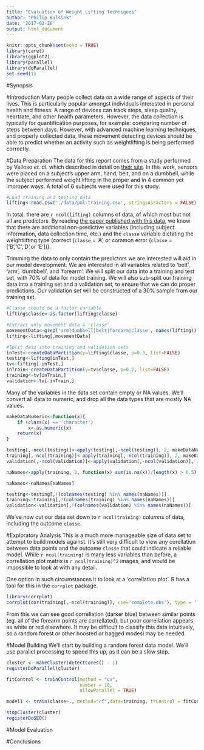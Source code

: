 ```yaml
---
title: "Evaluation of Weight Lifting Techniques"
author: "Philip Bulsink"
date: '2017-02-26'
output: html_document
---
```


```r
knitr::opts_chunk$set(echo = TRUE)
library(caret)
library(ggplot2)
library(parallel)
library(doParallel)
set.seed(1)
```

#Synopsis 


#Introduction
Many people collect data on a wide range of aspects of their lives. This is particularly popular amongst individuals interested in personal health and fitness. A range of devices can track steps, sleep quality, heartrate, and other health parameters. However, the data collection is typically for quantification purposes, for example: comparing number of steps between days. However, with advanced machine learning techniques, and properly collected data, these movement detecting devices should be able to predict whether an activity such as weightlifting is being performed correctly. 

#Data Preparation
The data for this report comes from a study performed by Velloso *et. al.* which described in detail on [their site](http://groupware.les.inf.puc-rio.br/har). In this work, sensors were placed on a subject's upper arm, hand, belt, and on a dumbbell, while the subject performed weight lifting in the proper and in 4 common yet improper ways. A total of 6 subjects were used for this study. 
```r
#Load training and testing data
lifting<-read.csv('./data/pml-training.csv', stringsAsFactors = FALSE)
```

In total, there are `r ncol(lifting)` columns of data, of which most but not all are predictors. By reading [the paper published with this data](http://groupware.les.inf.puc-rio.br/public/papers/2013.Velloso.QAR-WLE.pdf), we know that there are additional non-predictive variables (including subject information, data collection time, etc.) and the `classe` variable dictating the weightlifting type (correct (`classe` = 'A', or common error (`classe` = ['B','C','D',or 'E'])). 

Trimming the data to only contain the predictors we are interested will aid in our model development. We are interested in all variables related to 'belt', 'arm', 'dumbbell', and 'forearm'. We will split our data into a training and test set, with 70% of data for model training. We will also sub-split our training data into a training set and a validation set, to ensure that we can do proper predictions. Our validation set will be constructed of a 30% sample from our training set.

```r
#Classe should be a factor variable
lifting$classe<-as.factor(lifting$classe)

#Extract only movement data & 'classe'
movementData<-grep('arm|dumbbell|belt|forearm|classe', names(lifting))
lifting<-lifting[,movementData]

#Split data into training and validation sets
inTest<-createDataPartition(y=lifting$classe, p=0.3, list=FALSE)
testing<-lifting[inTest,]
tv<-lifting[-inTest,]
inTrain<-createDataPartition(y=tv$classe, p=0.7, list=FALSE)
training<-tv[inTrain,]
validation<-tv[-inTrain,]
```

Many of the variables in the data set contain empty or NA values. We'll convert all data to numeric, and drop all the data types that are mostly NA values.
```r
makeDataNumeric<-function(x){
    if (class(x) == 'character')
        x<-as.numeric(x)
    return(x)
}

testing[,-ncol(testing)]<-apply(testing[,-ncol(testing)], 2, makeDataNumeric)
training[,-ncol(training)]<-apply(training[,-ncol(training)], 2, makeDataNumeric)
validation[,-ncol(validation)]<-apply(validation[,-ncol(validation)], 2, makeDataNumeric)

naNames<-apply(training, 2, function(x) sum(is.na(x))/length(x) > 0.5)

naNames<-naNames[naNames]

testing<-testing[,!(colnames(testing) %in% names(naNames))]
training<-training[,!(colnames(training) %in% names(naNames))]
validation<-validation[,!(colnames(validation) %in% names(naNames))]
```

We've now cut our data set down to `r ncol(training)` columns of data, including the outcome `classe`. 

#Exploratory Analysis
This is a much more manageable size of data set to attempt to build models against. It's still very difficult to view any corellation between data points and the outcome `classe` that could indicate a reliable model. While `r ncol(training)` is many less variables than before, a correllation plot matrix is `r ncol(training)^2` images, and would be impossible to look at with any detail.

One option in such circumstances it to look at a 'correllation plot'. R has a tool for this in the `corrplot` package.
```r
library(corrplot)
corrplot(cor(training[,-ncol(training)], use='complete.obs'), type = 'lower', order = 'hclust')
```

From this we can see good correllation (darker blue) between similar points (eg. all of the forearm points are correllated), but poor correllation appears as white or red elsewhere. It may be difficult to classify this data intuitively, so a random forest or other boosted or bagged modesl may be needed. 

#Model Building
We'll start by building a random forest data model. We'll use parallel processing to speed this up, as it can be a slow step.

```r
cluster <- makeCluster(detectCores() - 1)
registerDoParallel(cluster)

fitControl <- trainControl(method = "cv",
                           number = 10,
                           allowParallel = TRUE)

model1 <- train(classe~., method="rf",data=training, trControl = fitControl)

stopCluster(cluster)
registerDoSEQ()
```

#Model Evaluation

#Conclusions
